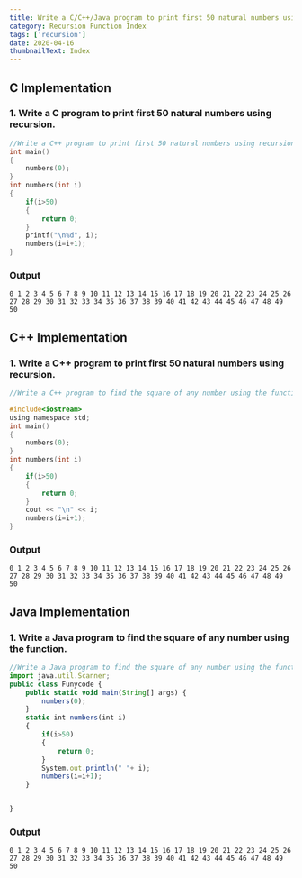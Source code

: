 ```yaml
---
title: Write a C/C++/Java program to print first 50 natural numbers using recursion.
category: Recursion Function Index
tags: ['recursion']
date: 2020-04-16
thumbnailText: Index
---
```


## C Implementation
### 1. Write a C program to print first 50 natural numbers using recursion.
```c
//Write a C++ program to print first 50 natural numbers using recursion.#include<stdio.h>
int main()
{
    numbers(0);
}
int numbers(int i)
{
    if(i>50)
    {
        return 0;
    }
    printf("\n%d", i);
    numbers(i=i+1);
}
```
### Output
```
0 1 2 3 4 5 6 7 8 9 10 11 12 13 14 15 16 17 18 19 20 21 22 23 24 25 26 27 28 29 30 31 32 33 34 35 36 37 38 39 40 41 42 43 44 45 46 47 48 49 50
```

## C++ Implementation
### 1. Write a C++ program to print first 50 natural numbers using recursion.
```c
//Write a C++ program to find the square of any number using the function.

#include<iostream>
using namespace std;
int main()
{
    numbers(0);
}
int numbers(int i)
{
    if(i>50)
    {
        return 0;
    }
    cout << "\n" << i;
    numbers(i=i+1);
}
```
### Output
```
0 1 2 3 4 5 6 7 8 9 10 11 12 13 14 15 16 17 18 19 20 21 22 23 24 25 26 27 28 29 30 31 32 33 34 35 36 37 38 39 40 41 42 43 44 45 46 47 48 49 50
```

## Java Implementation
### 1. Write a Java program to find the square of any number using the function.
```js
//Write a Java program to find the square of any number using the function.
import java.util.Scanner;
public class Funycode {
    public static void main(String[] args) {
        numbers(0);
    }
    static int numbers(int i)
    {
        if(i>50)
        {
            return 0;
        }
        System.out.println(" "+ i);
        numbers(i=i+1);
    }


}
```
### Output
```
0 1 2 3 4 5 6 7 8 9 10 11 12 13 14 15 16 17 18 19 20 21 22 23 24 25 26 27 28 29 30 31 32 33 34 35 36 37 38 39 40 41 42 43 44 45 46 47 48 49 50
```
